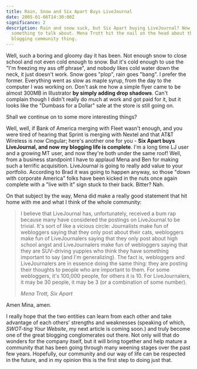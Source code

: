 ```yaml
---
title: Rain, Snow and Six Apart Buys LiveJournal
date: 2005-01-06T14:30:00Z
significance: 2
description: Rain and snow suck, but Six Apart buying LiveJournal? Now that's
  something to talk about. Mena Trott hit the nail on the head about the whole
  blogging community thing.
---
```


Well, such a boring and gloomy day it has been. Not enough snow to close school and not even cold enough to snow. But it's cold enough to use the "I'm freezing my ass off phrase", and nobody likes cold water down the neck, it just doesn't work. Snow goes "plop", rain goes "bang". I prefer the former. Everything went as slow as maple syrup, from the day to the computer I was working on. Don't ask me how a simple flyer came to be almost 300MB in Illustrator **by simply adding drop shadows**. Can't complain though I didn't really do much at work and got paid for it, but it looks like the "Dumbass for a Dollar" sale at the store is still going on.

Shall we continue on to some more interesting things?

Well, well, if Bank of America merging with Fleet wasn't enough, and you were tired of hearing that Sprint is merging with Nextel and that AT&T Wireless is now Cingular; here's another one for you - **Six Apart buys LiveJournal, and now my blogging life is complete**. I'm a long time LJ user and a growing MT user, and now they're both under the same roof! Well, from a business standpoint I have to applaud Mena and Ben for making such a terrific acquisition. LiveJournal is going to really add value to your portfolio. According to Brad it was going to happen anyway, so those "down with corporate America" folks have been kicked in the nuts once again complete with a "live with it" sign stuck to their back. Bitter? Nah.

On that subject by the way, Mena did make a really good statement that hit home with me and what I think of the whole community:

> I believe that LiveJournal has, unfortunately, received a bum rap because many have considered the postings on LiveJournal to be trivial. It's sort of like a vicious circle: Journalists make fun of webloggers saying that they only post about their cats, webloggers make fun of LiveJournalers saying that they only post about high school angst and LiveJournalers make fun of webloggers saying that they are SUV-driving yuppies who think they have something important to say (and I'm generalizing). The fact is, webloggers and LiveJournalers are in essence doing the same thing: they are posting their thoughts to people who are important to them. For some webloggers, it's 100,000 people, for others it is 10. For LiveJournalers, it may be 30 people, it may be 3 (or a combination of some number).
>
><cite>Mena Trott, Six Apart</cite>

Amen Mina, amen.

I really hope that the two entities can learn from each other and take advantage of each others' strengths and weaknesses (speaking of which, *SWOT-ting Your Website*, my next article is coming soon.) and truly become one of the great blogging conglomerates out there. Not only will that do wonders for the company itself, but it will bring together and help mature a community that has been going through many weening stages over the past few years. Hopefully, our community and our way of life can be respected in the future, and in my opinion this is the first step to doing just that.
